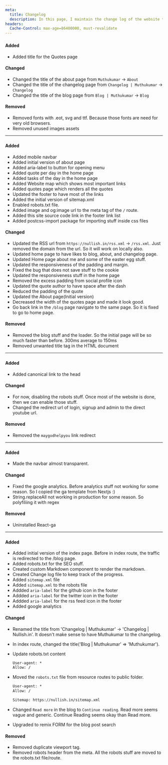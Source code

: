 ```yaml
---
meta:
  title: Changelog
  description: In this page, I maintain the change log of the website to keep track of the progress and for others to see the progress of my site
headers:
  Cache-Control: max-age=86400000, must-revalidate
---
```



### <Date date="2021-12-25" className="text-md md:text-xl" />

#### Added

- Added title for the Quotes page

#### Changed

- Changed the title of the about page from `Muthukumar` -> `About`
- Changed the title of the changelog page from `Changelog | Muthukumar` -> `Changelog`
- Changed the title of the blog page from `Blog | Muthukumar` -> `Blog`

#### Removed

- Removed fonts with .eot, svg and ttf. Because those fonts are need for very old browsers.
- Removed unused images assets

---

### <Date date="2021-12-24" className="text-md md:text-xl" />

#### Added

- Added mobile navbar
- Added initial version of about page
- Added aria-label to button for opening menu
- Added quote per day in the home page
- Added tasks of the day in the home page
- Added Website map which shows most important links
- Added quotes page which renders all the quotes
- Updated the footer to have most of the links
- Added the initial version of sitemap.xml
- Enabled robots.txt file.
- Added image and og:image url to the meta tag of the `/` route.
- Added this site source code link in the footer link list
- Added postcss-import package for importing stuff inside css files

#### Changed

- Updated the RSS url from `https://nullish.in/rss.xml` -> `/rss.xml`. Just removed the domain from the url. So it will work on locally also.
- Updated home page to have likes to blog, about, and changelog page.
- Updated Home page about me and some of the easter egg stuff.
- Updated the responsiveness of the padding and margin.
- Fixed the bug that does not save stuff to the cookie
- Updated the responsiveness stuff in the home page
- Removed the excess padding from social profile icon
- Updated the quote author to have space after the dash
- Reduced the padding of the quote
- Updated the About page(Initial version)
- Decreased the width of the quotes page and made it look good.
- Go back link in the `/blog` page navigate to the same page. So it is fixed to go to home page.

#### Removed

- Removed the blog stuff and the loader. So the initial page will be so much faster than before. 300ms average to 150ms
- Removed unwanted title tag in the HTML document

---

### <Date date="2021-12-23" className="text-md md:text-xl" />

#### Added

- Added canonical link to the head

#### Changed

- For now, disabling the robots stuff. Once most of the website is done, then we can enable those stuff.
- Changed the redirect url of login, signup and admin to the direct youtube url.

#### Removed

- Removed the `maygodhelpyou` link redirect

---

### <Date date="2021-12-22" className="text-md md:text-xl" />

#### Added

- Made the navbar almost transparent.

#### Changed

- Fixed the google analytics. Before analytics stuff not working for some reason. So I copied the ga template from Nextjs :)
- String.replaceAll not working in production for some reason. So polyfiliing it with regex

#### Removed

- Uninstalled React-ga

---

### <Date date="2021-12-21" className="text-md md:text-xl" />

#### Added

- Added initial version of the index page. Before in index route, the traffic is redirected to the /blog page.
- Added robots.txt for the SEO stuff.
- Created custom Markdown component to render the markdown.
- Created Change log file to keep track of the progress.
- Added `sitemap.xml` file
- Added `sitemap.xml` to the robots file
- Addded `aria-label` for the github icon in the footer
- Addded `aria-label` for the twitter icon in the footer
- Addded `aria-label` for the rss feed icon in the footer
- Added google analytics

#### Changed

- Renamed the title from 'Changelog | Muthukumar' -> 'Changelog | Nullish.in'. It doesn't make sense to have Muthukumar to the changelog.
- In index route, changed the title('Blog | Muthukumar' => 'Muthukumar').
- Update robots.txt content
  ```txt
  User-agent: *
  Allow: /
  ```
- Moved the `robots.txt` file from resource routes to public folder.

  ```txt
  User-agent: *
  Allow: /

  Sitemap: https://nullish.in/sitemap.xml
  ```

- Changed `Read more` in the blog to `Continue reading`. Read more seems vague and generic. Continue Reading seems okay than Read more.
- Upgraded to remix FORM for the blog post search

#### Removed

- Removed duplicate viewport tag.
- Removed robots header from the meta. All the robots stuff are moved to the robots.txt file/route.

```

```
